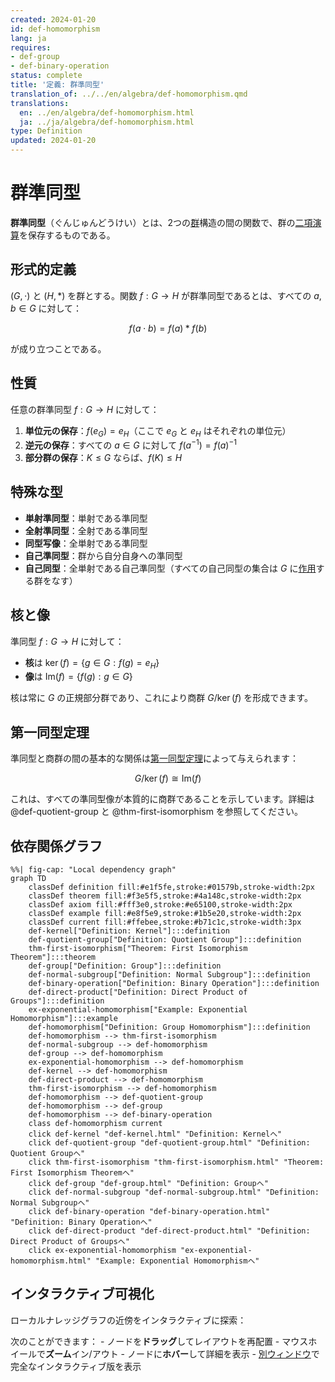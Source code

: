 ```yaml
---
created: 2024-01-20
id: def-homomorphism
lang: ja
requires:
- def-group
- def-binary-operation
status: complete
title: '定義: 群準同型'
translation_of: ../../en/algebra/def-homomorphism.qmd
translations:
  en: ../en/algebra/def-homomorphism.html
  ja: ../ja/algebra/def-homomorphism.html
type: Definition
updated: 2024-01-20
---
```


# 群準同型 {#def-homomorphism}

**群準同型**（ぐんじゅんどうけい）とは、2つの[群](def-group.qmd)構造の間の関数で、群の[二項演算](def-binary-operation.qmd)を保存するものである。

## 形式的定義

$(G, \cdot)$ と $(H, *)$ を群とする。関数 $f: G \to H$ が群準同型であるとは、すべての $a, b \in G$ に対して：

$$f(a \cdot b) = f(a) * f(b)$$

が成り立つことである。

## 性質

任意の群準同型 $f: G \to H$ に対して：

1. **単位元の保存**：$f(e_G) = e_H$（ここで $e_G$ と $e_H$ はそれぞれの単位元）
2. **逆元の保存**：すべての $a \in G$ に対して $f(a^{-1}) = f(a)^{-1}$
3. **部分群の保存**：$K \leq G$ ならば、$f(K) \leq H$

## 特殊な型

- **単射準同型**：単射である準同型
- **全射準同型**：全射である準同型
- **同型写像**：全単射である準同型
- **自己準同型**：群から自分自身への準同型
- **自己同型**：全単射である自己準同型（すべての自己同型の集合は $G$ に[作用](def-group-action.qmd)する群をなす）

## 核と像

準同型 $f: G \to H$ に対して：

- **核**は $\ker(f) = \{g \in G : f(g) = e_H\}$
- **像**は $\text{Im}(f) = \{f(g) : g \in G\}$

核は常に $G$ の正規部分群であり、これにより商群 $G/\ker(f)$ を形成できます。

## 第一同型定理

準同型と商群の間の基本的な関係は[第一同型定理](thm-first-isomorphism.qmd)によって与えられます：

$$G/\ker(f) \cong \text{Im}(f)$$

これは、すべての準同型像が本質的に商群であることを示しています。詳細は @def-quotient-group と @thm-first-isomorphism を参照してください。

## 依存関係グラフ

```mermaid
%%| fig-cap: "Local dependency graph"
graph TD
    classDef definition fill:#e1f5fe,stroke:#01579b,stroke-width:2px
    classDef theorem fill:#f3e5f5,stroke:#4a148c,stroke-width:2px
    classDef axiom fill:#fff3e0,stroke:#e65100,stroke-width:2px
    classDef example fill:#e8f5e9,stroke:#1b5e20,stroke-width:2px
    classDef current fill:#ffebee,stroke:#b71c1c,stroke-width:3px
    def-kernel["Definition: Kernel"]:::definition
    def-quotient-group["Definition: Quotient Group"]:::definition
    thm-first-isomorphism["Theorem: First Isomorphism Theorem"]:::theorem
    def-group["Definition: Group"]:::definition
    def-normal-subgroup["Definition: Normal Subgroup"]:::definition
    def-binary-operation["Definition: Binary Operation"]:::definition
    def-direct-product["Definition: Direct Product of Groups"]:::definition
    ex-exponential-homomorphism["Example: Exponential Homomorphism"]:::example
    def-homomorphism["Definition: Group Homomorphism"]:::definition
    def-homomorphism --> thm-first-isomorphism
    def-normal-subgroup --> def-homomorphism
    def-group --> def-homomorphism
    ex-exponential-homomorphism --> def-homomorphism
    def-kernel --> def-homomorphism
    def-direct-product --> def-homomorphism
    thm-first-isomorphism --> def-homomorphism
    def-homomorphism --> def-quotient-group
    def-homomorphism --> def-group
    def-homomorphism --> def-binary-operation
    class def-homomorphism current
    click def-kernel "def-kernel.html" "Definition: Kernelへ"
    click def-quotient-group "def-quotient-group.html" "Definition: Quotient Groupへ"
    click thm-first-isomorphism "thm-first-isomorphism.html" "Theorem: First Isomorphism Theoremへ"
    click def-group "def-group.html" "Definition: Groupへ"
    click def-normal-subgroup "def-normal-subgroup.html" "Definition: Normal Subgroupへ"
    click def-binary-operation "def-binary-operation.html" "Definition: Binary Operationへ"
    click def-direct-product "def-direct-product.html" "Definition: Direct Product of Groupsへ"
    click ex-exponential-homomorphism "ex-exponential-homomorphism.html" "Example: Exponential Homomorphismへ"
```

## インタラクティブ可視化

ローカルナレッジグラフの近傍をインタラクティブに探索：

::: {.graph-viz data-id="def-homomorphism" data-width="700" data-height="500"}
:::

次のことができます：
- ノードを**ドラッグ**してレイアウトを再配置
- マウスホイールで**ズーム**イン/アウト
- ノードに**ホバー**して詳細を表示
- [別ウィンドウ](../../output/interactive/def-homomorphism.html){target="_blank"}で完全なインタラクティブ版を表示
